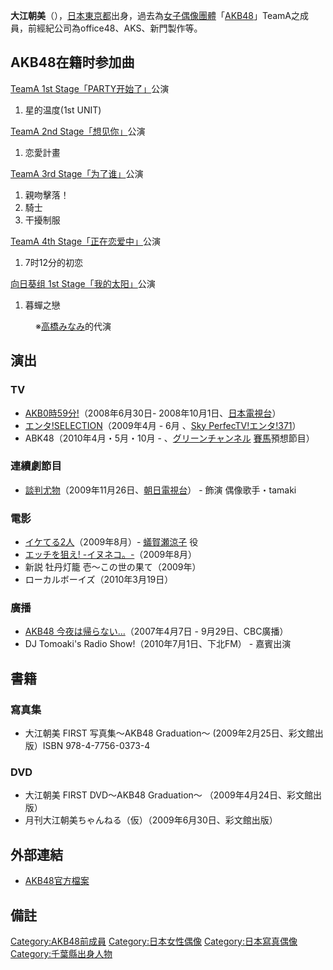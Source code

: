 {{BLP unsourced|time=2011-01-11T18:19:09+00:00}}
{{藝人
|姓名 = 大江朝美
|類型 = 女藝人
|圖片 = 
|圖片尺寸 = 
|圖片簡介 = 
|原名 = 
|外文名 = |外文 =  日本
|羅馬拼音 = |英文名 = Ohe Tomomi
|暱稱 = 大江さん
|其他藝名 = 
|國籍 = [[日本|日本]]
|民族 = 
|籍貫 = 
|出生日期 = 1989年6月15日
|出生地點 = 日本東京都
|逝世日期 = 
|逝世地點 = 
|職業 = 偶像
|語言 = 
|教育程度 = 高中
|宗教信仰 =
|配偶 = 
|兒女 = 
|父母 = 
|音樂類型 = 
|演奏樂器 = 
|出身地 = 東京都
|出道作 = 
|出道日期 = 2005年12月8日（AKB48結成時）
|代表作 = 
|活躍年代 = 
|唱片公司 = 
|經紀公司 = office48→AKS→新門製作
|網站 = 
|相關團體 = [[AKB48|AKB48]]
|獎項 = 
|IMDb = 
}}

'''大江朝美'''（{{bd|1989年|6月15日}}），[[日本|日本]][[東京都|東京都]]出身，過去為[[女子偶像團體|女子偶像團體]]「[[AKB48|AKB48]]」TeamA之成員，前經紀公司為office48、AKS、新門製作等。

== AKB48在籍时参加曲 ==
; [[TeamA_1st_Stage「PARTY开始了」|TeamA 1st Stage「PARTY开始了」]]公演
#星的温度(1st UNIT) 

; [[TeamA_2nd_Stage「想见你」|TeamA 2nd Stage「想见你」]]公演
# 恋愛計畫 

; [[TeamA_3rd_Stage「为了谁」|TeamA 3rd Stage「为了谁」]]公演
# 親吻擊落！ 
# 騎士
# 干擾制服

; [[TeamA_4th_Stage「正在恋爱中」|TeamA 4th Stage「正在恋爱中」]]公演
# 7时12分的初恋

; [[向日葵组_1st_Stage「我的太阳」|向日葵组 1st Stage「我的太阳」]]公演
# 暮蟬之戀
:※[[高橋みなみ|高橋みなみ]]的代演

==演出==
=== TV ===
* [[AKB0時59分!|AKB0時59分!]]（2008年6月30日- 2008年10月1日、[[日本電視台|日本電視台]]）
* [[エンタ!SELECTION|エンタ!SELECTION]]（2009年4月 - 6月 、[[Sky_PerfecTV!|Sky PerfecTV!]][[エンタ!371|エンタ!371]]）
* ABK48（2010年4月・5月・10月 - 、[[グリーンチャンネル|グリーンチャンネル]] [[賽馬|賽馬]]預想節目）

=== 連續劇節目 ===
* [[談判尤物|談判尤物]]（2009年11月26日、[[朝日電視台|朝日電視台]]） - 飾演 偶像歌手・tamaki

=== 電影 ===
* [[イケてる2人|イケてる2人]]（2009年8月）- [[イケてる2人#登場人物|蟻賀瀬涼子]] 役
* [[イヌネコ。|エッチを狙え! -イヌネコ。-]]（2009年8月）
* 新説 牡丹灯籠 壱〜この世の果て（2009年）
* ローカルボーイズ（2010年3月19日）

=== 廣播 ===
*[[AKB48_今夜は帰らない…|AKB48 今夜は帰らない…]]（2007年4月7日 - 9月29日、CBC廣播）
*DJ Tomoaki's Radio Show!（2010年7月1日、下北FM） - 嘉賓出演

==書籍==
=== 寫真集=== 
*大江朝美 FIRST 写真集〜AKB48 Graduation〜 (2009年2月25日、彩文館出版）ISBN 978-4-7756-0373-4

=== DVD === 
* 大江朝美 FIRST DVD〜AKB48 Graduation〜 （2009年4月24日、彩文館出版）
* 月刊大江朝美ちゃんねる（仮）（2009年6月30日、彩文館出版）

== 外部連結 ==
*[https://web.archive.org/web/20090629233615/http://www2.akb48.co.jp/members/ohe_tomomi/ AKB48官方檔案]

== 備註 ==
{{Reflist|2}}

{{AKB48成員}}

{{DEFAULTSORT: Ohe Tomomi}}
[[Category:AKB48前成員|Category:AKB48前成員]]
[[Category:日本女性偶像|Category:日本女性偶像]]
[[Category:日本寫真偶像|Category:日本寫真偶像]]
[[Category:千葉縣出身人物|Category:千葉縣出身人物]]